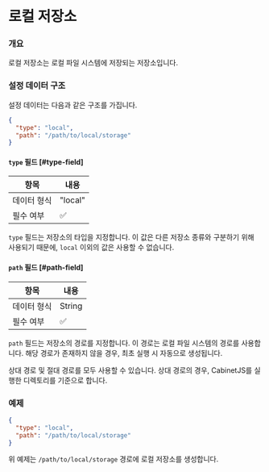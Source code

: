 # 로컬 저장소

### 개요

로컬 저장소는 로컬 파일 시스템에 저장되는 저장소입니다.

### 설정 데이터 구조

설정 데이터는 다음과 같은 구조를 가집니다.

```json
{
  "type": "local",
  "path": "/path/to/local/storage"
}
```

#### `type` 필드 [#type-field]

| 항목     | 내용      |
|--------|---------|
| 데이터 형식 | "local" |
| 필수 여부  | ✅       |

`type` 필드는 저장소의 타입을 지정합니다. 이 값은 다른 저장소 종류와 구분하기 위해 사용되기 때문에, `local` 이외의 값은 사용할 수 없습니다.

#### `path` 필드 [#path-field]

| 항목     | 내용     |
|--------|--------|
| 데이터 형식 | String |
| 필수 여부  | ✅      |

`path` 필드는 저장소의 경로를 지정합니다. 이 경로는 로컬 파일 시스템의 경로를 사용합니다. 해당 경로가 존재하지 않을 경우, 최초 실행 시
자동으로 생성됩니다.

상대 경로 및 절대 경로를 모두 사용할 수 있습니다. 상대 경로의 경우, CabinetJS를 실행한 디렉토리를 기준으로 합니다.

### 예제

```json
{
  "type": "local",
  "path": "/path/to/local/storage"
}
```

위 예제는 `/path/to/local/storage` 경로에 로컬 저장소를 생성합니다.
